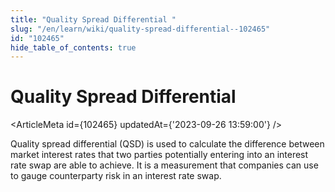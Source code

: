 ```yaml
---
title: "Quality Spread Differential "
slug: "/en/learn/wiki/quality-spread-differential--102465"
id: "102465"
hide_table_of_contents: true
---
```



# Quality Spread Differential 

<ArticleMeta id={102465} updatedAt={'2023-09-26 13:59:00'} />
<div className='border-solid border-b border-t-0 my-4 border-[var(--ifm-color-gray-300)]' />

Quality spread differential (QSD) is used to calculate the difference between market interest rates that two parties potentially entering into an interest rate swap are able to achieve. It is a measurement that companies can use to gauge counterparty risk in an interest rate swap.
